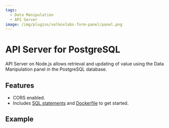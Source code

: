 ```yaml
---
tags:
  - Data Manipulation
  - API Server
image: /img/plugins/volkovlabs-form-panel/panel.png
---
```



# API Server for PostgreSQL

API Server on Node.js allows retrieval and updating of value using the Data Manipulation panel in the PostgreSQL database.

## Features

- CORS enabled.
- Includes [SQL statements](https://github.com/VolkovLabs/volkovlabs-form-panel/blob/main/server-pg/feedback.sql) and [Dockerfile](https://github.com/VolkovLabs/volkovlabs-form-panel/blob/main/server-pg/Dockerfile) to get started.

## Example

<Code
  url="https://github.com/VolkovLabs/volkovlabs-form-panel/blob/main/server-pg/server.ts"
  language="js"
/>
